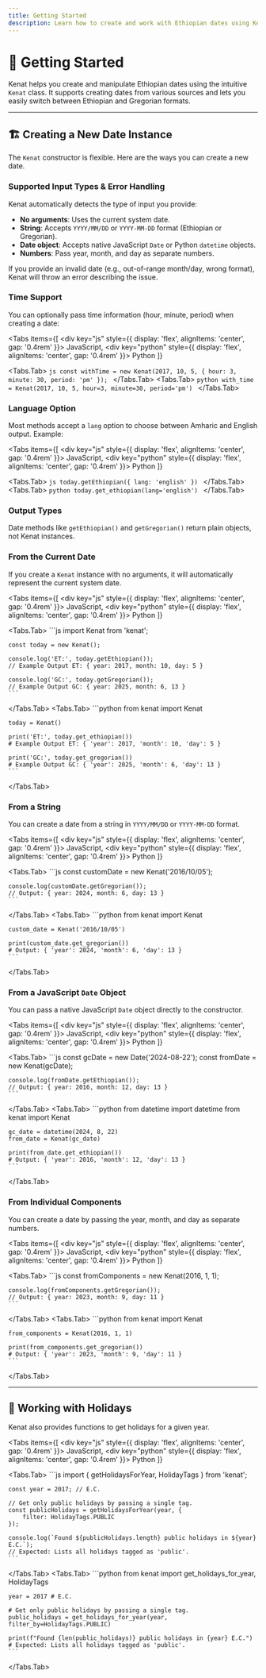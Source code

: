 ```yaml
---
title: Getting Started
description: Learn how to create and work with Ethiopian dates using Kenat.
---
```



# 🚀 Getting Started

Kenat helps you create and manipulate Ethiopian dates using the intuitive `Kenat` class. It supports creating dates from various sources and lets you easily switch between Ethiopian and Gregorian formats.

---

## 🏗️ Creating a New Date Instance

The `Kenat` constructor is flexible. Here are the ways you can create a new date.

### Supported Input Types & Error Handling

Kenat automatically detects the type of input you provide:

- **No arguments**: Uses the current system date.
- **String**: Accepts `YYYY/MM/DD` or `YYYY-MM-DD` format (Ethiopian or Gregorian).
- **Date object**: Accepts native JavaScript `Date` or Python `datetime` objects.
- **Numbers**: Pass year, month, and day as separate numbers.

If you provide an invalid date (e.g., out-of-range month/day, wrong format), Kenat will throw an error describing the issue.

### Time Support

You can optionally pass time information (hour, minute, period) when creating a date:

<Tabs
  items={[ 
    <div key="js" style={{ display: 'flex', alignItems: 'center', gap: '0.4rem' }}><SiJavascript size={16} /> JavaScript</div>,
    <div key="python" style={{ display: 'flex', alignItems: 'center', gap: '0.4rem' }}><SiPython size={16} /> Python</div>
  ]}
>
  <Tabs.Tab>
    ```js
    const withTime = new Kenat(2017, 10, 5, { hour: 3, minute: 30, period: 'pm' });
    ```
  </Tabs.Tab>
  <Tabs.Tab>
    ```python
    with_time = Kenat(2017, 10, 5, hour=3, minute=30, period='pm')
    ```
  </Tabs.Tab>
</Tabs>

### Language Option

Most methods accept a `lang` option to choose between Amharic and English output. Example:

<Tabs
  items={[ 
    <div key="js" style={{ display: 'flex', alignItems: 'center', gap: '0.4rem' }}><SiJavascript size={16} /> JavaScript</div>,
    <div key="python" style={{ display: 'flex', alignItems: 'center', gap: '0.4rem' }}><SiPython size={16} /> Python</div>
  ]}
>
  <Tabs.Tab>
    ```js
    today.getEthiopian({ lang: 'english' })
    ```
  </Tabs.Tab>
  <Tabs.Tab>
    ```python
    today.get_ethiopian(lang='english')
    ```
  </Tabs.Tab>
</Tabs>

### Output Types

Date methods like `getEthiopian()` and `getGregorian()` return plain objects, not Kenat instances.

### From the Current Date

If you create a `Kenat` instance with no arguments, it will automatically represent the current system date.

<Tabs
  items={[
    <div key="js" style={{ display: 'flex', alignItems: 'center', gap: '0.4rem' }}><SiJavascript size={16} /> JavaScript</div>,
    <div key="python" style={{ display: 'flex', alignItems: 'center', gap: '0.4rem' }}><SiPython size={16} /> Python</div>
  ]}
>
  <Tabs.Tab>
    ```js
    import Kenat from 'kenat';

    const today = new Kenat(); 

    console.log('ET:', today.getEthiopian());
    // Example Output ET: { year: 2017, month: 10, day: 5 }

    console.log('GC:', today.getGregorian());
    // Example Output GC: { year: 2025, month: 6, 13 }
    ```
  </Tabs.Tab>
  <Tabs.Tab>
    ```python
    from kenat import Kenat

    today = Kenat()

    print('ET:', today.get_ethiopian())
    # Example Output ET: { 'year': 2017, 'month': 10, 'day': 5 }

    print('GC:', today.get_gregorian())
    # Example Output GC: { 'year': 2025, 'month': 6, 'day': 13 }
    ```
  </Tabs.Tab>
</Tabs>

### From a String

You can create a date from a string in `YYYY/MM/DD` or `YYYY-MM-DD` format.

<Tabs
  items={[
    <div key="js" style={{ display: 'flex', alignItems: 'center', gap: '0.4rem' }}><SiJavascript size={16} /> JavaScript</div>,
    <div key="python" style={{ display: 'flex', alignItems: 'center', gap: '0.4rem' }}><SiPython size={16} /> Python</div>
  ]}
>
  <Tabs.Tab>
    ```js
    const customDate = new Kenat('2016/10/05');

    console.log(customDate.getGregorian());
    // Output: { year: 2024, month: 6, day: 13 }
    ```
  </Tabs.Tab>
  <Tabs.Tab>
    ```python
    from kenat import Kenat
    
    custom_date = Kenat('2016/10/05')

    print(custom_date.get_gregorian())
    # Output: { 'year': 2024, 'month': 6, 'day': 13 }
    ```
  </Tabs.Tab>
</Tabs>

### From a JavaScript `Date` Object

You can pass a native JavaScript `Date` object directly to the constructor.

<Tabs
  items={[
    <div key="js" style={{ display: 'flex', alignItems: 'center', gap: '0.4rem' }}><SiJavascript size={16} /> JavaScript</div>,
    <div key="python" style={{ display: 'flex', alignItems: 'center', gap: '0.4rem' }}><SiPython size={16} /> Python</div>
  ]}
>
  <Tabs.Tab>
    ```js
    const gcDate = new Date('2024-08-22');
    const fromDate = new Kenat(gcDate);

    console.log(fromDate.getEthiopian());
    // Output: { year: 2016, month: 12, day: 13 }
    ```
  </Tabs.Tab>
  <Tabs.Tab>
    ```python
    from datetime import datetime
    from kenat import Kenat

    gc_date = datetime(2024, 8, 22)
    from_date = Kenat(gc_date)

    print(from_date.get_ethiopian())
    # Output: { 'year': 2016, 'month': 12, 'day': 13 }
    ```
  </Tabs.Tab>
</Tabs>

### From Individual Components

You can create a date by passing the year, month, and day as separate numbers.

<Tabs
  items={[
    <div key="js" style={{ display: 'flex', alignItems: 'center', gap: '0.4rem' }}><SiJavascript size={16} /> JavaScript</div>,
    <div key="python" style={{ display: 'flex', alignItems: 'center', gap: '0.4rem' }}><SiPython size={16} /> Python</div>
  ]}
>
  <Tabs.Tab>
    ```js
    const fromComponents = new Kenat(2016, 1, 1);

    console.log(fromComponents.getGregorian());
    // Output: { year: 2023, month: 9, day: 11 }
    ```
  </Tabs.Tab>
  <Tabs.Tab>
    ```python
    from kenat import Kenat

    from_components = Kenat(2016, 1, 1)

    print(from_components.get_gregorian())
    # Output: { 'year': 2023, 'month': 9, 'day': 11 }
    ```
  </Tabs.Tab>
</Tabs>

---

## 🎉 Working with Holidays

Kenat also provides functions to get holidays for a given year.

<Tabs
  items={[
    <div key="js" style={{ display: 'flex', alignItems: 'center', gap: '0.4rem' }}><SiJavascript size={16} /> JavaScript</div>,
    <div key="python" style={{ display: 'flex', alignItems: 'center', gap: '0.4rem' }}><SiPython size={16} /> Python</div>
  ]}
>
  <Tabs.Tab>
    ```js
    import { getHolidaysForYear, HolidayTags } from 'kenat';

    const year = 2017; // E.C.

    // Get only public holidays by passing a single tag.
    const publicHolidays = getHolidaysForYear(year, {
        filter: HolidayTags.PUBLIC
    });

    console.log(`Found ${publicHolidays.length} public holidays in ${year} E.C.`);
    // Expected: Lists all holidays tagged as 'public'.
    ```
  </Tabs.Tab>
  <Tabs.Tab>
    ```python
    from kenat import get_holidays_for_year, HolidayTags

    year = 2017 # E.C.

    # Get only public holidays by passing a single tag.
    public_holidays = get_holidays_for_year(year, filter_by=HolidayTags.PUBLIC)

    print(f"Found {len(public_holidays)} public holidays in {year} E.C.")
    # Expected: Lists all holidays tagged as 'public'.
    ```
  </Tabs.Tab>
</Tabs>